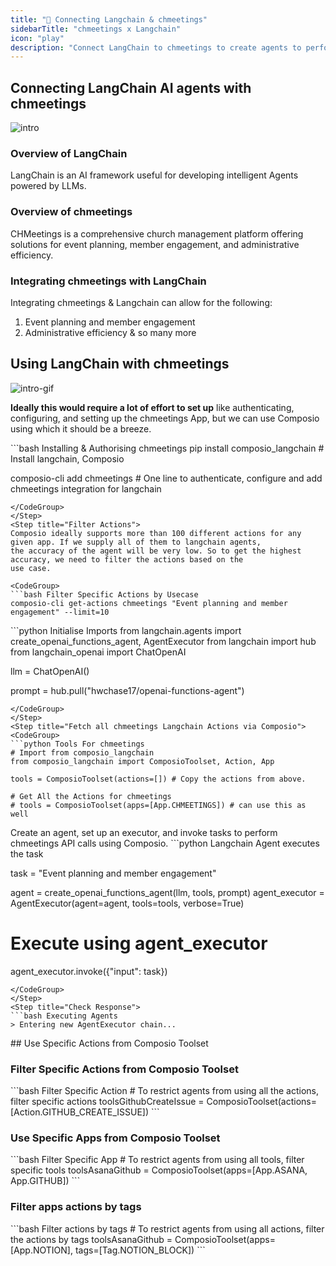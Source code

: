 ```yaml
---
title: "🚀 Connecting Langchain & chmeetings"
sidebarTitle: "chmeetings x Langchain"
icon: "play"
description: "Connect LangChain to chmeetings to create agents to perform tasks using natural language"
---
```


## Connecting LangChain AI agents with chmeetings
![intro](/media/intro.jpg)

### Overview of LangChain

LangChain is an AI framework useful for developing intelligent Agents powered by LLMs.

### Overview of chmeetings

CHMeetings is a comprehensive church management platform offering solutions for event planning, member engagement, and administrative efficiency.

### Integrating chmeetings with LangChain

Integrating chmeetings & Langchain can allow for the following:

1. Event planning and member engagement
2. Administrative efficiency
& so many more

## Using LangChain with chmeetings
![intro-gif](/media/intro.gif)
<Steps>
<Step title="Setting Up the Environment">

**Ideally this would require a lot of effort to set up** like authenticating, configuring, and setting up the chmeetings App, but we can use Composio using which it should be a breeze.

<CodeGroup>
```bash Installing & Authorising chmeetings
pip install composio_langchain # Install langchain, Composio 

composio-cli add chmeetings # One line to authenticate, configure and add chmeetings integration for langchain
```
</CodeGroup>
</Step>
<Step title="Filter Actions">
Composio ideally supports more than 100 different actions for any given app. If we supply all of them to langchain agents, 
the accuracy of the agent will be very low. So to get the highest accuracy, we need to filter the actions based on the 
use case.

<CodeGroup>
```bash Filter Specific Actions by Usecase
composio-cli get-actions chmeetings "Event planning and member engagement" --limit=10
```
</CodeGroup>

</Step>
<Step title="Import Base Packages">

<CodeGroup>
```python Initialise Imports
from langchain.agents import create_openai_functions_agent, AgentExecutor
from langchain import hub
from langchain_openai import ChatOpenAI


llm = ChatOpenAI()

prompt = hub.pull("hwchase17/openai-functions-agent")
```
</CodeGroup>
</Step>
<Step title="Fetch all chmeetings Langchain Actions via Composio">
<CodeGroup>
```python Tools For chmeetings
# Import from composio_langchain
from composio_langchain import ComposioToolset, Action, App

tools = ComposioToolset(actions=[]) # Copy the actions from above. 

# Get All the Actions for chmeetings
# tools = ComposioToolset(apps=[App.CHMEETINGS]) # can use this as well
```
</CodeGroup>
</Step>
<Step title="Execute the Agent">
Create an agent, set up an executor, and invoke tasks to perform chmeetings API calls using Composio. 
<CodeGroup>
```python Langchain Agent executes the task

task = "Event planning and member engagement"

agent = create_openai_functions_agent(llm, tools, prompt)
agent_executor = AgentExecutor(agent=agent, tools=tools, verbose=True)

# Execute using agent_executor
agent_executor.invoke({"input": task})
```
</CodeGroup>
</Step>
<Step title="Check Response">
```bash Executing Agents
> Entering new AgentExecutor chain...
```
</Step>
</Steps>
## Use Specific Actions from Composio Toolset

### Filter Specific Actions from Composio Toolset

<CodeGroup>
```bash Filter Specific Action
# To restrict agents from using all the actions, filter specific actions
toolsGithubCreateIssue = ComposioToolset(actions=[Action.GITHUB_CREATE_ISSUE])
```
</CodeGroup>

### Use Specific Apps from Composio Toolset
<CodeGroup>
```bash Filter Specific App
# To restrict agents from using all tools, filter specific tools
toolsAsanaGithub = ComposioToolset(apps=[App.ASANA, App.GITHUB])
```
</CodeGroup>

### Filter apps actions by tags 
<CodeGroup>
```bash Filter actions by tags
# To restrict agents from using all actions, filter the actions by tags
toolsAsanaGithub = ComposioToolset(apps=[App.NOTION], tags=[Tag.NOTION_BLOCK])
```
</CodeGroup>

